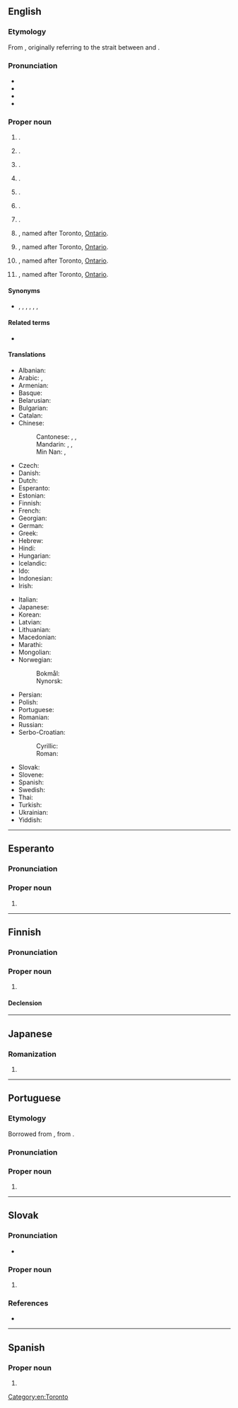 {{also|Torontó}}
==English==
{{Wikipedia||Toronto, Canada}}
{{Wikipedia|Toronto|dab=Toronto (disambiguation)}}
{{commonscat}}

===Etymology===
From {{bor|en|moh|tkaronto||where trees stand in water}}, originally referring to the strait between {{w|Lake Simcoe}} and {{w|Lake Couchiching}}.

===Pronunciation===
* {{IPA|en|/təˈɹɒn(t)oʊ/|[tʰəˈɹɒntʰo(ʊ)]|[tʰəˈɹɒɾ̃o(ʊ)]|[tʰəˈɹɒɾ̃ə]|[tʰɹɒɾ̃ə]}}
* {{audio|en|En-CA Toronto (contracted).ogg|audio (Canada, informal)}}
* {{audio|en|EN-Toronto.ogg|Audio}}
* {{hyphenation|en|To|ron|to}}

===Proper noun===
{{en-proper noun}}

# {{place|en|The <<capital city>> of <<p/Ontario>>, <<c/Canada>> and largest city in Canada}}.
# {{place|en|lakeside suburb|within the|lgarea/City of Lake Macquarie|s/New South Wales|c/Australia}}.
# {{place|en|unincorporated area/and/community|twp:pref/Lot 23|par/Grenville Parish|co/Queens County|p/Prince Edward Island|c/Canada}}.
# {{place|en|village|county/County Durham|c/England}}.
# {{place|en|A <<former unincorporated community>> in <<twp/Woodside Township>>, now a <<suburb>> of <<city/Springfield>>, <<co/Sangamon County>>, <<s/Illinois>>}}.
# {{place|en|ghost town|twp/Helt Township|co/Vermillion County|s/Indiana}}.
# {{place|en|small town|co/Clinton County|s/Iowa}}.
# {{place|en|tiny city|co/Woodson County|s/Kansas}}, named after Toronto, [[Ontario]].
# {{place|en|unincorporated community|co/Camden County|s/Missouri}}, named after Toronto, [[Ontario]].
# {{place|en|city|co/Jefferson County|s/Ohio}}, named after Toronto, [[Ontario]].
# {{place|en|small town|co/Deuel County|s/South Dakota}}, named after Toronto, [[Ontario]].

====Synonyms====
* {{sense|city in Canada}} {{l|en|Big Smoke|The Big Smoke}}, {{l|en|Hogtown}}, {{l|en|Hollywood North}}, {{l|en|Muddy York}} {{qualifier|historical nickname}}, {{l|en|Queen City}}, {{l|en|T.O.}}, {{l|en|York}} {{q|former name}}

====Related terms====
* {{l|en|Torontonian}}

====Translations====
{{trans-top|city in Canada}}
* Albanian: {{t|sq|Toronto}}
* Arabic: {{t|ar|تُورُونْتُو|m|tr=turūntū}}, {{t|ar|تُورُونْتُو|m|tr=torontū}}
* Armenian: {{t|hy|Տորոնտո}}
* Basque: {{t|eu|Toronto}}
* Belarusian: {{t|be|Таро́нта|m}}
* Bulgarian: {{t|bg|Торо́нто}}
* Catalan: {{t|ca|Toronto|m}}
* Chinese:
*: Cantonese: {{t|yue|多倫多|sc=Hani}}, {{t|yue|多伦多|tr=do1 leon4 do1|sc=Hani}}, {{t|yue|多市|tr=do1 si5|sc=Hani}} {{qualifier|short form}}
*: Mandarin: {{t+|cmn|多倫多|sc=Hani}}, {{t+|cmn|多伦多|tr=Duōlúnduō|sc=Hani}}, {{t+|cmn|多市|tr=Duō Shì|sc=Hani}} {{qualifier|short form}}
*: Min Nan: {{t|nan|多倫多|sc=Hani}}, {{t|nan|多伦多|tr=To-lûn-to|sc=Hani}}
* Czech: {{t+|cs|Toronto|m}}
* Danish: {{t|da|Toronto}}
* Dutch: {{t|nl|Toronto|n}}
* Esperanto: {{t|eo|Toronto}}
* Estonian: {{t+|et|Toronto}}
* Finnish: {{t+|fi|Toronto}}
* French: {{t+|fr|Toronto|m}}
* Georgian: {{t|ka|ტორონტო}}
* German: {{t+|de|Toronto|n}}
* Greek: {{t+|el|Τορόντο|n}}
* Hebrew: {{t|he|טוֹרוֹנְטוֹ|f|tr=torónto}}
* Hindi: {{t|hi|टोरंटो}}
* Hungarian: {{t+|hu|Toronto}}
* Icelandic: {{t|is|Torontó}}
* Ido: {{t|io|Toronto}}
* Indonesian: {{t|id|Toronto}}
* Irish: {{t|ga|Torontó|m}}
{{trans-mid}}
* Italian: {{t+|it|Toronto|m}}
* Japanese: {{t|ja|トロント|tr=Toronto}}
* Korean: {{t|ko|토론토}}
* Latvian: {{t|lv|Toronto|f}}
* Lithuanian: {{t|lt|Torontas|m}}
* Macedonian: {{t|mk|Торо́нто}}
* Marathi: {{t|mr|टॉरोंटो}}
* Mongolian: {{t|mn|Торонто}}
* Norwegian:
*: Bokmål: {{t|nb|Toronto|m}}
*: Nynorsk: {{t|nn|Toronto|m}}
* Persian: {{t|fa|تورنتو}}
* Polish: {{t+|pl|Toronto|m}}
* Portuguese: {{t|pt|Toronto|f}}
* Romanian: {{t|ro|Toronto|m}}
* Russian: {{t+|ru|Торо́нто|m}}
* Serbo-Croatian:
*: Cyrillic: {{t|sh|Торонто}}
*: Roman: {{t|sh|Toronto}}
* Slovak: {{t|sk|Toronto|m}}
* Slovene: {{t|sl|Toronto|m}}
* Spanish: {{t+|es|Toronto|m}}
* Swedish: {{t|sv|Toronto}}
* Thai: {{t|th|โทรอนโต}}
* Turkish: {{t|tr|Toronto}}
* Ukrainian: {{t|uk|Торо́нто|m}}
* Yiddish: {{t|yi|טאָראָנטאָ}}
{{trans-bottom}}

[[Category:en:Toronto]]

----

==Esperanto==

===Pronunciation===
{{eo-IPA|a=LL-Q143 (epo)-Lepticed7-Toronto.wav}}

===Proper noun===
{{eo-proper noun}}

# {{place|eo|capital city|p/Ontario|c/Canada|and largest city in Canada|t1=Toronto}}

----

==Finnish==
{{wikipedia|lang=fi}}

===Pronunciation===
{{fi-pronunciation}}

===Proper noun===
{{fi-proper noun}}

# {{place|fi|capital city|p/Ontario|c/Canada|and largest city in Canada|t1=Toronto}}

====Declension====
{{fi-decl-valo|Toront|||o|a|n=sg}}

----

==Japanese==

===Romanization===
{{ja-romaji}}

# {{ja-romanization of|トロント}}

----

==Portuguese==

===Etymology===
Borrowed from {{bor|pt|en|Toronto}}, from {{der|pt|moh|tkaronto}}.

===Pronunciation===
{{pt-IPA}}

===Proper noun===
{{pt-proper noun}}

# {{place|pt|capital city|p/Ontario|c/Canada|and largest city in Canada|t1=Toronto}}

----

==Slovak==
{{wp|lang=sk}}

===Pronunciation===
* {{sk-IPA}}

===Proper noun===
{{sk-proper noun|n|gen=Toronta|decl=mesto}}

# {{place|sk|capital city|p/Ontario|c/Canada|and largest city in Canada|t1=Toronto}}

===References===
* {{R:SDK}}
----
==Spanish==

===Proper noun===
{{es-proper noun}}

# {{l|en|Toronto}}